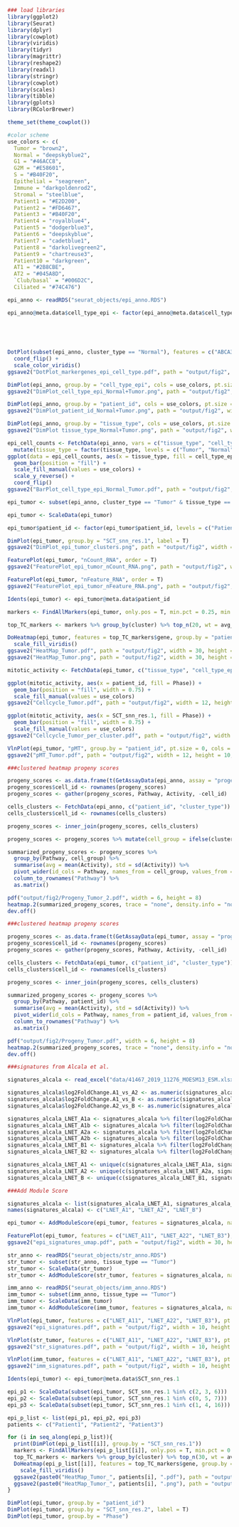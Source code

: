 
```{r setup}

### load libraries
library(ggplot2)
library(Seurat)
library(dplyr)
library(cowplot)
library(viridis)
library(tidyr)
library(magrittr)
library(reshape2)
library(readxl)
library(stringr)
library(cowplot)
library(scales)
library(tibble)
library(gplots)
library(RColorBrewer)

theme_set(theme_cowplot())

#color scheme
use_colors <- c(
  Tumor = "brown2",
  Normal = "deepskyblue2",
  G1 = "#46ACC8",
  G2M = "#E58601",
  S = "#B40F20",
  Epithelial = "seagreen",
  Immune = "darkgoldenrod2",
  Stromal = "steelblue",
  Patient1 = "#E2D200",
  Patient2 = "#FD6467",
  Patient3 = "#B40F20",
  Patient4 = "royalblue4",
  Patient5 = "dodgerblue3",
  Patient6 = "deepskyblue",
  Patient7 = "cadetblue1",
  Patient8 = "darkolivegreen2",
  Patient9 = "chartreuse3",
  Patient10 = "darkgreen",
  AT1 = "#2B8CBE",
  AT2 = "#045A8D",
  `Club/basal` = "#006D2C",
  Ciliated = "#74C476")

```

```{r load data}

epi_anno <- readRDS("seurat_objects/epi_anno.RDS")

epi_anno@meta.data$cell_type_epi <- factor(epi_anno@meta.data$cell_type_epi, levels = c("AT2",
                                                                                        "AT1",
                                                                                        "Club/basal",
                                                                                        "Ciliated",
                                                                                        "Tumor"))

```

```{r UMAPs and marker genes}

DotPlot(subset(epi_anno, cluster_type == "Normal"), features = c("ABCA3", "SFTPC", "AGER", "PDPN",  "KRT5", "TRP63", "NGFR", "SCGB1A1", "MUC5B", "FOXJ1", "TMEM190"), group.by = "cell_type_epi") + 
  coord_flip() + 
  scale_color_viridis()
ggsave2("DotPlot_markergenes_epi_cell_type.pdf", path = "output/fig2", width = 11, height = 8, units = "cm")

DimPlot(epi_anno, group.by = "cell_type_epi", cols = use_colors, pt.size = 0.5)
ggsave2("DimPlot_cell_type_epi_Normal+Tumor.png", path = "output/fig2", width = 15, height = 15, units = "cm")

DimPlot(epi_anno, group.by = "patient_id", cols = use_colors, pt.size = 0.5)
ggsave2("DimPlot_patient_id_Normal+Tumor.png", path = "output/fig2", width = 15, height = 15, units = "cm")

DimPlot(epi_anno, group.by = "tissue_type", cols = use_colors, pt.size = 0.5)
ggsave2("DimPlot tissue_type_Normal+Tumor.png", path = "output/fig2", width = 15, height = 15, units = "cm")

epi_cell_counts <- FetchData(epi_anno, vars = c("tissue_type", "cell_type_epi")) %>%
  mutate(tissue_type = factor(tissue_type, levels = c("Tumor", "Normal")))
ggplot(data = epi_cell_counts, aes(x = tissue_type, fill = cell_type_epi)) +
  geom_bar(position = "fill") +
  scale_fill_manual(values = use_colors) +
  scale_y_reverse() +
  coord_flip()
ggsave2("BarPlot_cell_type_epi_Normal_Tumor.pdf", path = "output/fig2", width = 20, height = 5, units = "cm")

```

```{r subset tumor cluster cells from tumor samples}

epi_tumor <- subset(epi_anno, cluster_type == "Tumor" & tissue_type == "Tumor")

epi_tumor <- ScaleData(epi_tumor)

epi_tumor$patient_id <- factor(epi_tumor$patient_id, levels = c("Patient1", "Patient2", "Patient3"))

DimPlot(epi_tumor, group.by = "SCT_snn_res.1", label = T)
ggsave2("DimPlot_epi_tumor_clusters.png", path = "output/fig2", width = 10, height = 10, units = "cm")

FeaturePlot(epi_tumor, "nCount_RNA", order = T)
ggsave2("FeaturePlot_epi_tumor_nCount_RNA.png", path = "output/fig2", width = 10, height = 10, units = "cm")

FeaturePlot(epi_tumor, "nFeature_RNA", order = T)
ggsave2("FeaturePlot_epi_tumor_nFeature_RNA.png", path = "output/fig2", width = 10, height = 10, units = "cm")

```

```{r differential gene expression tumor cells}

Idents(epi_tumor) <- epi_tumor@meta.data$patient_id

markers <- FindAllMarkers(epi_tumor, only.pos = T, min.pct = 0.25, min.diff.pct = 0.25)

top_TC_markers <- markers %>% group_by(cluster) %>% top_n(20, wt = avg_log2FC)

DoHeatmap(epi_tumor, features = top_TC_markers$gene, group.by = "patient_id", draw.lines = F) +
  scale_fill_viridis()
ggsave2("HeatMap_Tumor.pdf", path = "output/fig2", width = 30, height = 30, units = "cm")
ggsave2("HeatMap_Tumor.png", path = "output/fig2", width = 30, height = 30, units = "cm")

```

```{r cell cycle phase and mitochondrial reads}

mitotic_activity <- FetchData(epi_tumor, c("tissue_type", "cell_type_epi", "Phase", "patient_id", "SCT_snn_res.1"))

ggplot(mitotic_activity, aes(x = patient_id, fill = Phase)) +
  geom_bar(position = "fill", width = 0.75) +
  scale_fill_manual(values = use_colors)
ggsave2("Cellcycle_Tumor.pdf", path = "output/fig2", width = 12, height = 10, units = "cm")

ggplot(mitotic_activity, aes(x = SCT_snn_res.1, fill = Phase)) +
  geom_bar(position = "fill", width = 0.75) +
  scale_fill_manual(values = use_colors)
ggsave2("Cellcycle_Tumor_per_cluster.pdf", path = "output/fig2", width = 12, height = 10, units = "cm")

VlnPlot(epi_tumor, "pMT", group.by = "patient_id", pt.size = 0, cols = use_colors)
ggsave2("pMT_Tumor.pdf", path = "output/fig2", width = 12, height = 10, units = "cm")

```






```{r progeny scores tumor cells}

###clustered heatmap progeny scores

progeny_scores <- as.data.frame(t(GetAssayData(epi_anno, assay = "progeny", slot = "scale.data")))
progeny_scores$cell_id <- rownames(progeny_scores)
progeny_scores <- gather(progeny_scores, Pathway, Activity, -cell_id)

cells_clusters <- FetchData(epi_anno, c("patient_id", "cluster_type"))
cells_clusters$cell_id <- rownames(cells_clusters)

progeny_scores <- inner_join(progeny_scores, cells_clusters)

progeny_scores <- progeny_scores %>% mutate(cell_group = ifelse(cluster_type == "Tumor" & patient_id %in% c("Patient1", "Patient2", "Patient3"), patient_id, ifelse(patient_id %in% c("Patient1", "Patient2", "Patient3"), "Normal1-3", "Normal4-10")))

summarized_progeny_scores <- progeny_scores %>% 
  group_by(Pathway, cell_group) %>% 
  summarise(avg = mean(Activity), std = sd(Activity)) %>%
  pivot_wider(id_cols = Pathway, names_from = cell_group, values_from = avg) %>%
  column_to_rownames("Pathway") %>%
  as.matrix()

pdf("output/fig2/Progeny_Tumor_2.pdf", width = 6, height = 8)
heatmap.2(summarized_progeny_scores, trace = "none", density.info = "none", col = bluered(100))
dev.off()

```


```{r progeny scores tumor cells}

###clustered heatmap progeny scores

progeny_scores <- as.data.frame(t(GetAssayData(epi_tumor, assay = "progeny", slot = "scale.data")))
progeny_scores$cell_id <- rownames(progeny_scores)
progeny_scores <- gather(progeny_scores, Pathway, Activity, -cell_id)

cells_clusters <- FetchData(epi_tumor, c("patient_id", "cluster_type"))
cells_clusters$cell_id <- rownames(cells_clusters)

progeny_scores <- inner_join(progeny_scores, cells_clusters)

summarized_progeny_scores <- progeny_scores %>% 
  group_by(Pathway, patient_id) %>% 
  summarise(avg = mean(Activity), std = sd(Activity)) %>%
  pivot_wider(id_cols = Pathway, names_from = patient_id, values_from = avg) %>%
  column_to_rownames("Pathway") %>%
  as.matrix()

pdf("output/fig2/Progeny_Tumor.pdf", width = 6, height = 8)
heatmap.2(summarized_progeny_scores, trace = "none", density.info = "none", col = bluered(100))
dev.off()

```




```{r molecular subtype signatures in epithelial cells}

###signatures from Alcala et al.

signatures_alcala <- read_excel("data/41467_2019_11276_MOESM13_ESM.xlsx", range = "A41:V946")

signatures_alcala$log2FoldChange.A1_vs_A2 <- as.numeric(signatures_alcala$log2FoldChange.A1_vs_A2)
signatures_alcala$log2FoldChange.A1_vs_B <- as.numeric(signatures_alcala$log2FoldChange.A1_vs_B)
signatures_alcala$log2FoldChange.A2_vs_B <- as.numeric(signatures_alcala$log2FoldChange.A2_vs_B)

signatures_alcala_LNET_A1a <- signatures_alcala %>% filter(log2FoldChange.A1_vs_A2 != "NA") %>% slice_max(log2FoldChange.A1_vs_A2, n = 50) %>% .$Gene
signatures_alcala_LNET_A1b <- signatures_alcala %>% filter(log2FoldChange.A1_vs_B != "NA") %>% slice_max(log2FoldChange.A1_vs_B, n = 50) %>% .$Gene
signatures_alcala_LNET_A2a <- signatures_alcala %>% filter(log2FoldChange.A1_vs_A2 != "NA") %>% slice_min(log2FoldChange.A1_vs_A2, n = 50) %>% .$Gene
signatures_alcala_LNET_A2b <- signatures_alcala %>% filter(log2FoldChange.A2_vs_B != "NA") %>% slice_max(log2FoldChange.A2_vs_B, n = 50) %>% .$Gene
signatures_alcala_LNET_B1 <- signatures_alcala %>% filter(log2FoldChange.A1_vs_B != "NA") %>% slice_min(log2FoldChange.A1_vs_B, n = 50) %>% .$Gene
signatures_alcala_LNET_B2 <- signatures_alcala %>% filter(log2FoldChange.A2_vs_B != "NA") %>% slice_min(log2FoldChange.A2_vs_B, n = 50) %>% .$Gene

signatures_alcala_LNET_A1 <- unique(c(signatures_alcala_LNET_A1a, signatures_alcala_LNET_A1b))
signatures_alcala_LNET_A2 <- unique(c(signatures_alcala_LNET_A2a, signatures_alcala_LNET_A2b))
signatures_alcala_LNET_B <- unique(c(signatures_alcala_LNET_B1, signatures_alcala_LNET_B2))

###Add Module Score

signatures_alcala <- list(signatures_alcala_LNET_A1, signatures_alcala_LNET_A2, signatures_alcala_LNET_B)
names(signatures_alcala) <- c("LNET_A1", "LNET_A2", "LNET_B")

epi_tumor <- AddModuleScore(epi_tumor, features = signatures_alcala, name = names(signatures_alcala))

FeaturePlot(epi_tumor, features = c("LNET_A11", "LNET_A22", "LNET_B3"), order = T, keep.scale = "all")
ggsave2("epi_signatures_umap.pdf", path = "output/fig2", width = 30, height = 30, units = "cm")

```

```{r molecular subtype signatures in epithelial, immune and stromal cells}

str_anno <- readRDS("seurat_objects/str_anno.RDS")
str_tumor <- subset(str_anno, tissue_type == "Tumor")
str_tumor <- ScaleData(str_tumor)
str_tumor <- AddModuleScore(str_tumor, features = signatures_alcala, name = names(signatures_alcala))

imm_anno <- readRDS("seurat_objects/imm_anno.RDS")
imm_tumor <- subset(imm_anno, tissue_type == "Tumor")
imm_tumor <- ScaleData(imm_tumor)
imm_tumor <- AddModuleScore(imm_tumor, features = signatures_alcala, name = names(signatures_alcala))

VlnPlot(epi_tumor, features = c("LNET_A11", "LNET_A22", "LNET_B3"), pt.size = 0, group.by = "patient_id", ncol = 3, same.y.lims = T, cols = use_colors)
ggsave2("epi_signatures.pdf", path = "output/fig2", width = 10, height = 8, units = "cm")

VlnPlot(str_tumor, features = c("LNET_A11", "LNET_A22", "LNET_B3"), pt.size = 0, group.by = "patient_id", ncol = 3, same.y.lims = T, cols = use_colors)
ggsave2("str_signatures.pdf", path = "output/fig2", width = 10, height = 8, units = "cm")

VlnPlot(imm_tumor, features = c("LNET_A11", "LNET_A22", "LNET_B3"), pt.size = 0, group.by = "patient_id", ncol = 3, same.y.lims = T, cols = use_colors)
ggsave2("imm_signatures.pdf", path = "output/fig2", width = 10, height = 8, units = "cm")

```

```{r differential gene expression within individual patients}

Idents(epi_tumor) <- epi_tumor@meta.data$SCT_snn_res.1

epi_p1 <- ScaleData(subset(epi_tumor, SCT_snn_res.1 %in% c(2, 3, 6)))
epi_p2 <- ScaleData(subset(epi_tumor, SCT_snn_res.1 %in% c(0, 5, 7)))
epi_p3 <- ScaleData(subset(epi_tumor, SCT_snn_res.1 %in% c(1, 4, 16)))

epi_p_list <- list(epi_p1, epi_p2, epi_p3)
patients <- c("Patient1", "Patient2", "Patient3")

for (i in seq_along(epi_p_list)){
  print(DimPlot(epi_p_list[[i]], group.by = "SCT_snn_res.1"))
  markers <- FindAllMarkers(epi_p_list[[i]], only.pos = T, min.pct = 0.25, min.diff.pct = 0.25)
  top_TC_markers <- markers %>% group_by(cluster) %>% top_n(30, wt = avg_log2FC)
  DoHeatmap(epi_p_list[[i]], features = top_TC_markers$gene, group.by = "SCT_snn_res.1", draw.lines = F) + 
    scale_fill_viridis()
  ggsave2(paste0("HeatMap_Tumor_", patients[i], ".pdf"), path = "output/fig2", width = 15, height = 15, units = "cm")
  ggsave2(paste0("HeatMap_Tumor_", patients[i], ".png"), path = "output/fig2", width = 15, height = 15, units = "cm")
}

DimPlot(epi_tumor, group.by = "patient_id")
DimPlot(epi_tumor, group.by = "SCT_snn_res.2", label = T)
DimPlot(epi_tumor, group.by = "Phase")

```
